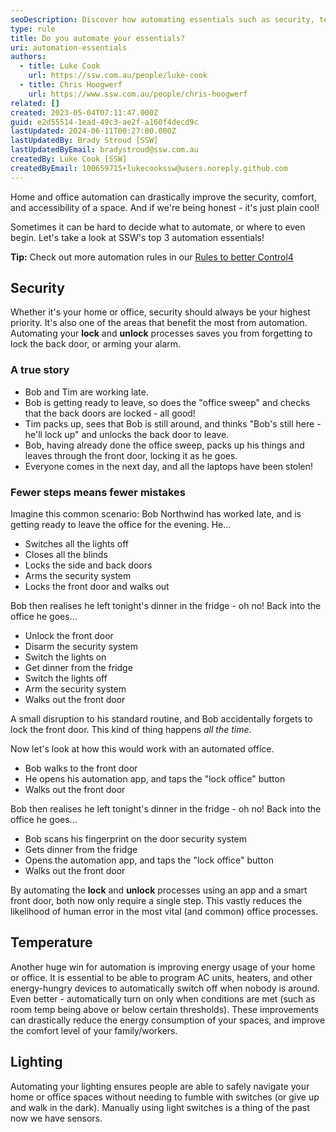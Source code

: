 ```yaml
---
seoDescription: Discover how automating essentials such as security, temperature, and lighting can revolutionize your home or office space, ensuring comfort, accessibility, and reduced energy consumption.
type: rule
title: Do you automate your essentials?
uri: automation-essentials
authors:
  - title: Luke Cook
    url: https://ssw.com.au/people/luke-cook
  - title: Chris Hoogwerf
    url: https://www.ssw.com.au/people/chris-hoogwerf
related: []
created: 2023-05-04T07:11:47.000Z
guid: e2d55514-1ead-49c3-ae2f-a160f4decd9c
lastUpdated: 2024-06-11T00:27:00.000Z
lastUpdatedBy: Brady Stroud [SSW]
lastUpdatedByEmail: bradystroud@ssw.com.au
createdBy: Luke Cook [SSW]
createdByEmail: 100659715+lukecookssw@users.noreply.github.com
---
```


Home and office automation can drastically improve the security, comfort, and accessibility of a space. And if we're being honest - it's just plain cool!

<youtubeEmbed url="https://www.youtube.com/watch?v=JdGya9Pw07E" description="Video: May the 4th Be With You | Home & Office Automation (1 min)" />

Sometimes it can be hard to decide what to automate, or where to even begin. Let's take a look at SSW's top 3 automation essentials!

**Tip:** Check out more automation rules in our [Rules to better Control4](/rules-to-better-control4/)
## Security

Whether it's your home or office, security should always be your highest priority. It's also one of the areas that benefit the most from automation. Automating your **lock** and **unlock** processes saves you from forgetting to lock the back door, or arming your alarm.

### A true story

* Bob and Tim are working late.
* Bob is getting ready to leave, so does the "office sweep" and checks that the back doors are locked - all good!
* Tim packs up, sees that Bob is still around, and thinks "Bob's still here - he'll lock up" and unlocks the back door to leave.
* Bob, having already done the office sweep, packs up his things and leaves through the front door, locking it as he goes.
* Everyone comes in the next day, and all the laptops have been stolen!

### Fewer steps means fewer mistakes

Imagine this common scenario: Bob Northwind has worked late, and is getting ready to leave the office for the evening. He...

* Switches all the lights off
* Closes all the blinds
* Locks the side and back doors
* Arms the security system
* Locks the front door and walks out

Bob then realises he left tonight's dinner in the fridge - oh no! Back into the office he goes...

* Unlock the front door
* Disarm the security system
* Switch the lights on
* Get dinner from the fridge
* Switch the lights off
* Arm the security system
* Walks out the front door

A small disruption to his standard routine, and Bob accidentally forgets to lock the front door. This kind of thing happens _all the time_.

Now let's look at how this would work with an automated office.

* Bob walks to the front door
* He opens his automation app, and taps the "lock office" button
* Walks out the front door

Bob then realises he left tonight's dinner in the fridge - oh no! Back into the office he goes...

* Bob scans his fingerprint on the door security system
* Gets dinner from the fridge
* Opens the automation app, and taps the "lock office" button
* Walks out the front door

By automating the **lock** and **unlock** processes using an app and a smart front door, both now only require a single step. This vastly reduces the likelihood of human error in the most vital (and common) office processes.

## Temperature

Another huge win for automation is improving energy usage of your home or office. It is essential to be able to program AC units, heaters, and other energy-hungry devices to automatically switch off when nobody is around. Even better - automatically turn on only when conditions are met (such as room temp being above or below certain thresholds). These improvements can drastically reduce the energy consumption of your spaces, and improve the comfort level of your family/workers.

## Lighting

Automating your lighting ensures people are able to safely navigate your home or office spaces without needing to fumble with switches (or give up and walk in the dark). Manually using light switches is a thing of the past now we have sensors.
